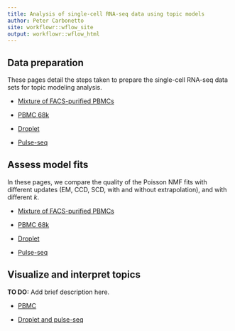 ```yaml
---
title: Analysis of single-cell RNA-seq data using topic models
author: Peter Carbonetto
site: workflowr::wflow_site
output: workflowr::wflow_html
---
```


Data preparation
----------------

These pages detail the steps taken to prepare the single-cell RNA-seq
data sets for topic modeling analysis.

+ [Mixture of FACS-purified PBMCs](prepare_purified_pbmc.html)

+ [PBMC 68k](prepare_68k_pbmc.html)

+ [Droplet](prepare_droplet.html)

+ [Pulse-seq](prepare_pulseseq.html)

Assess model fits
-----------------

In these pages, we compare the quality of the Poisson NMF fits with
different updates (EM, CCD, SCD, with and without extrapolation), and
with different $k$.

+ [Mixture of FACS-purified PBMCs](assess_fits_purified_pbmc.html)

+ [PBMC 68k](assess_fits_68k_pbmc.html)

+ [Droplet](assess_fits_droplet.html)

+ [Pulse-seq](assess_fits_pulseseq.html)

Visualize and interpret topics
------------------------------

**TO DO:** Add brief description here.

+ [PBMC](plots_pbmc.html)

+ [Droplet and pulse-seq](plots_tracheal_epithelium.html)
